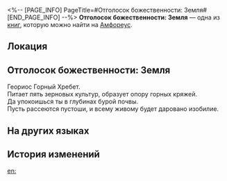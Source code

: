 <%-- [PAGE_INFO]
PageTitle=#Отголосок божественности: Земля#
[END_PAGE_INFO] --%>
{{Дополнить}}
{{Книга Инфобокс
|id           = 543
|Название     = 
|Изображение  = Предмет Книга Амфореус 3.png
|Мир          = Амфореус
|Томов        = 1
|Автор        = <!--нужно добавить-->
|Описание     = Воспоминания о чудесах титана. Лишь те, кому было даровано благословение, способны услышать священное эхо... Слушайте! Суровый вопль раздаётся из земного разлома.
|Том1         = {{tx}}
|Источник1    = {{tx|Отсутствует источник}}
|Персонажи    = 
|Фракции      = 
}}
'''Отголосок божественности: Земля''' — одна из [[Книги|книг]], которую можно найти на [[Амфореус]].

==Локация==
{{Отметка карты|<!--название карты-->|<!--id отметки-->}}

==Отголосок божественности: Земля==
Геориос Горный Хребет.<br />
Питает пять зерновых культур, образует опору горных кряжей.<br />
Да упокоишься ты в глубинах бурой почвы.<br />
Пусть рассеются пустоши, и всему живому будет даровано изобилие.

==На других языках==
{{На других языках
|en   = Divine Echo: Earth
|zhs  = 神性的回响：大地
|zht  = 神性的迴響：大地
|ja   = 神性の反響：大地
|ko   = 신성의 메아리: 대지
|es   = Eco divino: la Tierra
|fr   = Écho divin de la Terre
|ru   = Отголосок божественности: Земля
|th   = แว่วเสียงศักดิ์สิทธิ์: ปฐพี
|vi   = Tiếng Vọng Thần Tính: Mặt Đất
|de   = Göttliches Echo: Erde
|id   = Gema Ilahi: Tanah Kehidupan
|pt   = Eco Divino: Terra
}}

==История изменений==
{{История изменений|3.5}}

[[en:]]